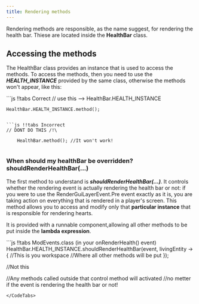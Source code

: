 ```yaml
---
title: Rendering methods
---
```


Rendering methods are responsible, as the name suggest, for rendering the health bar. Thiese are located inside the
**HealthBar** class.

## Accessing the methods
The HealthBar class provides an instance that is used to access the methods. To access the methods, then
you need to use the _**HEALTH_INSTANCE**_ provided by the same class, otherwise the methods won't appear, like this:


<CodeTabs>
```js !!tabs Correct
// use this --> HealthBar.HEALTH_INSTANCE

    HealthBar.HEALTH_INSTANCE.method();


```

```js !!tabs Incorrect
// DONT DO THIS /!\

    HealthBar.method(); //It won't work!


```
</CodeTabs>

### When should my healthBar be overridden? **shouldRenderHealthBar(...)**

The first method to understand is **_shouldRenderHealthBar(...)_**. It controls whether the rendering event is actually
rendering the health bar or not: if you were to use the RenderGuiLayerEvent.Pre event exactly as it is, you are
taking action on everything that is rendered in a player's screen. This method allows you to access and modify
only that **particular instance** that is responsible for rendering hearts.

It is provided with a runnable component,allowing all other methods to be put inside the **lambda expression**.

<CodeTabs>
```js !!tabs ModEvents.class (in your onRenderHealth() event)
HealthBar.HEALTH_INSTANCE.shouldRenderHealthBar(event, livingEntity -> {
            //This is you workspace
            //Where all other methods will be put
});

//Not this

//Any methods called outside that control method will activated
//no metter if the event is rendering the health bar or not!


```
</CodeTabs>